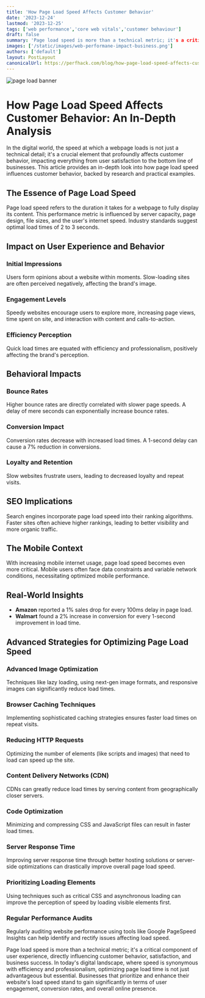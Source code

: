 ```yaml
---
title: 'How Page Load Speed Affects Customer Behavior'
date: '2023-12-24'
lastmod: '2023-12-25'
tags: ['web performance','core web vitals','customer behaviour']
draft: false
summary: 'Page load speed is more than a technical metric; it's a critical component of user experience, directly influencing customer behavior '
images: ['/static/images/web-performane-impact-business.png']
authors: ['default']
layout: PostLayout
canonicalUrl: https://perfhack.com/blog/how-page-load-speed-affects-customer-behavior
---
```


![page load banner](/static/images//web-performane-impact-business.png)

# How Page Load Speed Affects Customer Behavior: An In-Depth Analysis

In the digital world, the speed at which a webpage loads is not just a technical detail; it's a crucial element that profoundly affects customer behavior, impacting everything from user satisfaction to the bottom line of businesses. This article provides an in-depth look into how page load speed influences customer behavior, backed by research and practical examples.

## The Essence of Page Load Speed

Page load speed refers to the duration it takes for a webpage to fully display its content. This performance metric is influenced by server capacity, page design, file sizes, and the user's internet speed. Industry standards suggest optimal load times of 2 to 3 seconds.

## Impact on User Experience and Behavior

### Initial Impressions

Users form opinions about a website within moments. Slow-loading sites are often perceived negatively, affecting the brand's image.

### Engagement Levels

Speedy websites encourage users to explore more, increasing page views, time spent on site, and interaction with content and calls-to-action.

### Efficiency Perception

Quick load times are equated with efficiency and professionalism, positively affecting the brand's perception.

## Behavioral Impacts

### Bounce Rates

Higher bounce rates are directly correlated with slower page speeds. A delay of mere seconds can exponentially increase bounce rates.

### Conversion Impact

Conversion rates decrease with increased load times. A 1-second delay can cause a 7% reduction in conversions.

### Loyalty and Retention

Slow websites frustrate users, leading to decreased loyalty and repeat visits.

## SEO Implications

Search engines incorporate page load speed into their ranking algorithms. Faster sites often achieve higher rankings, leading to better visibility and more organic traffic.

## The Mobile Context

With increasing mobile internet usage, page load speed becomes even more critical. Mobile users often face data constraints and variable network conditions, necessitating optimized mobile performance.

## Real-World Insights

- **Amazon** reported a 1% sales drop for every 100ms delay in page load.
- **Walmart** found a 2% increase in conversion for every 1-second improvement in load time.

## Advanced Strategies for Optimizing Page Load Speed

### Advanced Image Optimization

Techniques like lazy loading, using next-gen image formats, and responsive images can significantly reduce load times.

### Browser Caching Techniques

Implementing sophisticated caching strategies ensures faster load times on repeat visits.

### Reducing HTTP Requests

Optimizing the number of elements (like scripts and images) that need to load can speed up the site.

### Content Delivery Networks (CDN)

CDNs can greatly reduce load times by serving content from geographically closer servers.

### Code Optimization

Minimizing and compressing CSS and JavaScript files can result in faster load times.

### Server Response Time

Improving server response time through better hosting solutions or server-side optimizations can drastically improve overall page load speed.

### Prioritizing Loading Elements

Using techniques such as critical CSS and asynchronous loading can improve the perception of speed by loading visible elements first.

### Regular Performance Audits

Regularly auditing website performance using tools like Google PageSpeed Insights can help identify and rectify issues affecting load speed.


Page load speed is more than a technical metric; it's a critical component of user experience, directly influencing customer behavior, satisfaction, and business success. In today's digital landscape, where speed is synonymous with efficiency and professionalism, optimizing page load time is not just advantageous but essential. Businesses that prioritize and enhance their website's load speed stand to gain significantly in terms of user engagement, conversion rates, and overall online presence.

